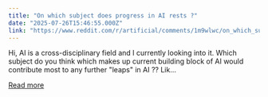 ```yaml
---
title: "On which subject does progress in AI rests ?"
date: "2025-07-26T15:46:55.000Z"
link: "https://www.reddit.com/r/artificial/comments/1m9wlwc/on_which_subject_does_progress_in_ai_rests/"
---
```


Hi,
 AI is a cross-disciplinary field and I currently looking into it. Which subject do you think which makes up current building block of AI would contribute most to any further "leaps" in AI ??
 Lik...

[Read more](https://www.reddit.com/r/artificial/comments/1m9wlwc/on_which_subject_does_progress_in_ai_rests/)
